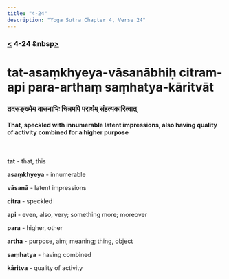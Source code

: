 ```yaml
---
title: "4-24"
description: "Yoga Sutra Chapter 4, Verse 24"
---
```


### [<](/Chapter-4/4-23) 4-24 &nbsp[>](/Chapter-4/4-25/)

# tat-asaṃkhyeya-vāsanābhiḥ citram-api para-arthaṃ saṃhatya-kāritvāt

### तदसङ्ख्येय वासनाभिः चित्रमपि परार्थम् संहत्यकारित्वात्

#### That, speckled with innumerable latent impressions, also having quality of activity combined for a higher purpose

<br />

**tat** - that, this

**asaṃkhyeya** - innumerable

**vāsanā** - latent impressions

**citra** - speckled

**api** - even, also, very; something more; moreover

**para** - higher, other

**artha** - purpose, aim; meaning; thing, object

**saṃhatya** - having combined

**kāritva** - quality of activity

<br />
